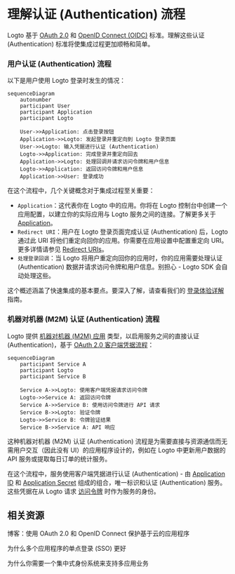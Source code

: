 # 理解认证 (Authentication) 流程

Logto 基于 [OAuth 2.0](https://auth.wiki/oauth-2.0) 和 [OpenID Connect (OIDC)](https://auth.wiki/openid-connect) 标准。理解这些认证 (Authentication) 标准将使集成过程更加顺畅和简单。

### 用户认证 (Authentication) 流程

以下是用户使用 Logto 登录时发生的情况：

```mermaid
sequenceDiagram
    autonumber
    participant User
    participant Application
    participant Logto

    User->>Application: 点击登录按钮
    Application->>Logto: 发起登录并重定向到 Logto 登录页面
    User->>Logto: 输入凭据进行认证 (Authentication)
    Logto->>Application: 完成登录并重定向回去
    Application->>Logto: 处理回调并请求访问令牌和用户信息
    Logto->>Application: 返回访问令牌和用户信息
    Application->>User: 登录成功
```

在这个流程中，几个关键概念对于集成过程至关重要：

- `Application`：这代表你在 Logto 中的应用。你将在 Logto 控制台中创建一个应用配置，以建立你的实际应用与 Logto 服务之间的连接。了解更多关于 [Application](/integrate-logto/application-data-structure/#introduction)。
- `Redirect URI`：用户在 Logto 登录页面完成认证 (Authentication) 后，Logto 通过此 URI 将他们重定向回你的应用。你需要在应用设置中配置重定向 URI。更多详情请参见 [Redirect URIs](/integrate-logto/application-data-structure/#redirect-uris)。
- `处理登录回调`：当 Logto 将用户重定向回你的应用时，你的应用需要处理认证 (Authentication) 数据并请求访问令牌和用户信息。别担心 - Logto SDK 会自动处理这些。

这个概述涵盖了快速集成的基本要点。要深入了解，请查看我们的 [登录体验详解](/concepts/sign-in-experience/) 指南。

### 机器对机器 (M2M) 认证 (Authentication) 流程

Logto 提供 [机器对机器 (M2M) 应用](/quick-starts/m2m) 类型，以启用服务之间的直接认证 (Authentication)，基于 [OAuth 2.0 客户端凭据流程](https://auth.wiki/client-credentials-flow)：

```mermaid
sequenceDiagram
    participant Service A
    participant Logto
    participant Service B

    Service A->>Logto: 使用客户端凭据请求访问令牌
    Logto->>Service A: 返回访问令牌
    Service A->>Service B: 使用访问令牌进行 API 请求
    Service B->>Logto: 验证令牌
    Logto->>Service B: 令牌验证结果
    Service B->>Service A: API 响应
```

这种机器对机器 (M2M) 认证 (Authentication) 流程是为需要直接与资源通信而无需用户交互（因此没有 UI）的应用程序设计的，例如在 Logto 中更新用户数据的 API 服务或提取每日订单的统计服务。

在这个流程中，服务使用客户端凭据进行认证 (Authentication) - 由 [Application ID](/integrate-logto/application-data-structure/#application-id) 和 [Application Secret](/integrate-logto/application-data-structure/#application-secret) 组成的组合，唯一标识和认证 (Authentication) 服务。这些凭据在从 Logto 请求 [访问令牌](https://auth.wiki/access-token) 时作为服务的身份。

## 相关资源

<Url href="https://blog.logto.io/secure-cloud-apps-with-oauth-and-openid-connect">
  博客：使用 OAuth 2.0 和 OpenID Connect 保护基于云的应用程序
</Url>

<Url href="https://blog.logto.io/sso-is-better">为什么多个应用程序的单点登录 (SSO) 更好</Url>

<Url href="https://blog.logto.io/centralized-identity-system">
  为什么你需要一个集中式身份系统来支持多应用业务
</Url>
